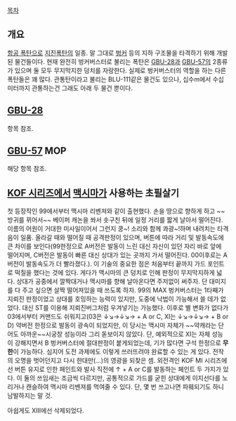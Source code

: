 [[목차]]

== 개요 ==
[[항공 폭탄]]으로 [[지진폭탄]]의 일종. 말 그대로 [[벙커]] 등의 지하 구조물을 타격하기 위해 개발된 물건들이다. 현재 완전히 벙커버스터로 불리는 폭탄은 [[GBU-28]]과 [[GBU-57]]의 2종류가 있으며 둘 모두 무지막지한 덩치를 자랑한다.
실제로 벙커버스터의 역할을 하는 다른 폭탄들은 꽤 많다. 관통탄이라고 불리는 BLU-111같은 물건도 있으나, 십수m에서 수십미터까지 관통하는건 그래도 아래 두 물건 뿐이다.

== [[GBU-28]] ==
항목 참조.
== [[GBU-57]] MOP ==
해당 항목 참조.

== [[KOF 시리즈]]에서 [[맥시마]]가 사용하는 초필살기 ==
첫 등장작인 99에서부터 맥시마 리벤져와 같이 출현했다. 손을 땅으로 향하게 하고 ~~방귀를 뀌어서~~ 베이퍼 캐논을 쏴서 솟구친 뒤에 일정 거리를 짧게 날아서 떨어진다. 이름의 어원이 거대한 미사일이어서 그런지 쿵~! 소리와 함께 콰광~!하며 내려치는 타격음이 일품. 올라갈 때와 떨어질 때 공격판정이 있으며, 버튼에 따라 거리 및 발동속도에 큰 차이를 보인다(99한정으로 A버전은 발동이 느린 대신 자신이 있던 자리 바로 앞에 떨어지며, C버전은 발동이 빠른 대신 상대가 있는 곳까지 가서 떨어진다. 00이후로는 A버전이 발동속도가 더 빨라졌다.). 이 기술의 중요한 점은 처음부터 끝까지 가드 포인트로 떡칠을 했다는 것에 있다. 게다가 맥시마의 큰 덩치로 인해 판정이 무지막지하게 넓다. 상대가 공중에서 깔짝대거나 맥시마를 향해 날아온다면 주저없이 써주자. 단 대미지를 다 주고 싶으면 살짝 떨어져있을 때 쓰도록 하자. 99의 MAX 벙커버스터는 1타째가 지뢰진 판정이었고 상대를 호밍하는 능력이 있지만, 도중에 낙법이 가능해서 쓸 데가 없었다. 대신 ST를 이용해 지뢰진버그처럼 우겨넣기는 가능했다. 이후로 별 변화가 없다가 03에서부터 커맨드도 쉬워지고(03은  ↓↘→↓↘→ + A or C, XI는  ↓↘→↓↘→ + B or D) 약버전 한정으로 발동이 광속이 되었지만, 이 당시는 맥시마 자체가 ~~약캐라는 단어도 아까운~~시궁창 성능이라 그리 돋보이지 않았다. 단, 예외적으로 XI는 자체 성능이 강해지면서 B 벙커버스터에 절대판정이 붙게되었는데, 기가 많다면 구석 한정으로 '''무한'''이 가능하다. 심지어 도전 과제에도 이렇게 쓰러뜨려야 완료할 수 있는 게 있다. 전작의 오명을 벗어던지고 다시 한대만(...)의 영광을 되찾은 셈.
외전격인 KOF MI 시리즈에선 버튼 유지로 인한 페인트와 발사 직전에 ↑ + A or C를 발동하는 페인트 두 가지가 있다. 이 둘의 쓰임새는 조금씩 다르지만, 공통적으로 가드를 굳힌 상대에게 이지선다를 노리거나 캔슬하여 맥시마 리벤져를 먹여줄 수 있다. 단, 몇 번 쓰고나면 파훼되기도 하니 남발하지는 말 것.

아쉽게도 XIII에선 삭제되었다.
